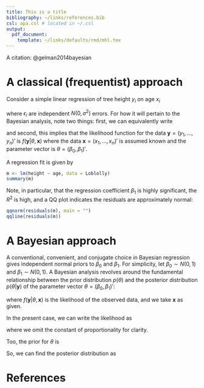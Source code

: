 ```yaml
---
title: This is a title
bibliography: ~/links/references.bib
csl: apa.csl # located in ~/.csl
output:
  pdf_document:
    template: ~/links/defaults/rmd/mhl.tex
---
```


A citation: @gelman2014bayesian

# A classical (frequentist) approach

Consider a simple linear regression of tree height $y_i$ on age $x_i$

\begin{gather}
y_i = \beta_0 + \beta_1 x_i + \epsilon_i
\end{gather}

where $\epsilon_i$ are independent $N(0,\sigma^2)$ errors. For how it
will pertain to the Bayesian analysis, note two things: first, we can
equivalently write

\begin{equation}
y_i \sim N(\beta_0 + \beta_1 x_i, \sigma^2)
\end{equation}

and second, this implies that the likelihood function for the data
$\mathbf{y}=(y_1,\dots,y_n)'$ is $f(\mathbf{y}|\theta, \mathbf{x})$
where the data $\mathbf{x}=(x_1,\dots,x_n)'$ is assumed known and the
parameter vector is $\theta = (\beta_0, \beta_1)'$.

A regression fit is given by

```r

m <- lm(height ~ age, data = Loblolly)
summary(m)

```

Note, in particular, that the regression coefficient $\beta_1$ is
highly significant, the $R^2$ is high, and a QQ plot indicates the
residuals are approximately normal:

```r

qqnorm(residuals(m), main = "")
qqline(residuals(m))

```

# A Bayesian approach

A conventional, convenient, and conjugate choice in Bayesian
regression gives independent normal priors to $\beta_0$ and
$\beta_1$. For simplicity, let $\beta_0 \sim N(0, 1)$ and $\beta_1
\sim N(0, 1)$. A Bayesian analysis revolves around the fundamental
relationship between the prior distribution $p(\theta)$ and the
posterior distribution $p(\theta|\mathbf{y})$ of the
parameter vector $\theta = (\beta_0, \beta_1)'$:

\begin{gather}
p(\theta|\mathbf{y}) \propto f(\mathbf{y}|\theta,
\mathbf{x})p(\theta)
\end{gather}

where $f(\mathbf{y}|\theta, \mathbf{x})$ is the likelihood of the
observed data, and we take $\mathbf{x}$ as given.

In the present case, we can write the likelihood as

\begin{gather}
f(\mathbf{y}|\theta,\mathbf{x}) = \prod_{i=1}^n f(y_i|\theta,x_i)
\propto \exp
\left[ -\frac{1}{2\sigma^2} \sum_{i=1}^n (y_i - \beta_0 - \beta_1 x_i)^2 \right]
\end{gather}

where we omit the constant of proportionality for clarity.

Too, the prior for $\theta$ is

\begin{equation}
p(\theta) = p(\beta_0) p(\beta_1) \propto
\exp \left[ -\frac{1}{2} \left( \beta_0^2 + \beta_1^2 \right) \right]
\end{equation}

So, we can find the posterior distribution as

\begin{gather}
p(\theta|\mathbf{y}) \propto p(\beta_0|\mathbf{y}) p(\beta_1|\mathbf{y})
\end{gather}

# References

